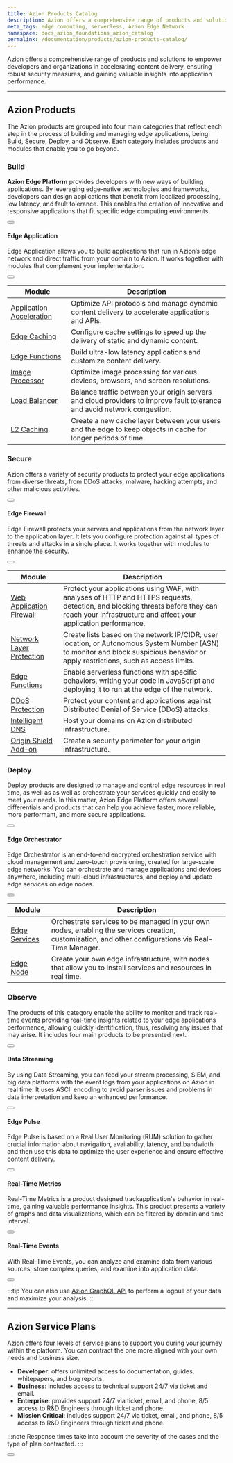 ```yaml
---
title: Azion Products Catalog
description: Azion offers a comprehensive range of products and solutions to empower developers and organizations in building on the edge.
meta_tags: edge computing, serverless, Azion Edge Network
namespace: docs_azion_foundations_azion_catalog
permalink: /documentation/products/azion-products-catalog/
---
```



Azion offers a comprehensive range of products and solutions to empower developers and organizations in accelerating content delivery, ensuring robust security measures, and gaining valuable insights into application performance.

---

## Azion Products

The Azion products are grouped into four main categories that reflect each step in the process of building and managing edge applications, being: [Build](#build), [Secure](#secure), [Deploy](#deploy), and [Observe](#observe). Each category includes products and modules that enable you to go beyond.

### Build

**Azion Edge Platform** provides developers with new ways of building applications. By leveraging edge-native technologies and frameworks, developers can design applications that benefit from localized processing, low latency, and fault tolerance. This enables the creation of innovative and responsive applications that fit specific edge computing environments.

<Button href="#" text="Explore Build">

</Button>

#### Edge Application
Edge Application allows you to build applications that run in Azion’s edge network and direct traffic from your domain to Azion. It works together with modules that complement your implementation.

<Button href="/en/documentation/products/edge-application/" text="Read about Edge Application">

</Button>

|  Module |  Description |
|---|---|
| [Application Acceleration](/en/documentation/products/edge-application/application-acceleration/)  | Optimize API protocols and manage dynamic content delivery to accelerate applications and APIs.  | 
| [Edge Caching](/en/documentation/products/edge-application/edge-caching/)  |  Configure cache settings to speed up the delivery of static and dynamic content. |
|  [Edge Functions](/en/documentation/products/edge-application/edge-functions/) | Build ultra-low latency applications and customize content delivery.  |
| [Image Processor](/en/documentation/products/edge-application/image-processor/)  | Optimize image processing for various devices, browsers, and screen resolutions.  |
| [Load Balancer](/en/documentation/products/edge-application/load-balancer/)  | Balance traffic between your origin servers and cloud providers to improve fault tolerance and avoid network congestion.  |
| [L2 Caching](/en/documentation/products/edge-application/l2-caching/)  | Create a new cache layer between your users and the edge to keep objects in cache for longer periods of time.  |

### Secure

Azion offers a variety of security products to protect your edge applications from diverse threats, from DDoS attacks, malware, hacking attempts, and other malicious activities.

<Button href="#" text="Explore Secure">

</Button>

#### Edge Firewall
Edge Firewall protects your servers and applications from the network layer to the application layer. It lets you configure protection against all types of threats and attacks in a single place. It works together with modules to enhance the security.

<Button href="/en/documentation/products/edge-firewall/" text="Read about Edge Firewall">

</Button>

|  Module |  Description |
|---|---|
| [Web Application Firewall](/en/documentation/products/edge-firewall/web-application-firewall/) | Protect your applications using WAF, with analyses of HTTP and HTTPS requests, detection, and blocking threats before they can reach your infrastructure and affect your application performance.  | 
| [Network Layer Protection](/en/documentation/products/edge-firewall/network-layer-protection/) | Create lists based on the network IP/CIDR, user location, or Autonomous System Number (ASN) to monitor and block suspicious behavior or apply restrictions, such as access limits.  |
| [Edge Functions](en/documentation/products/edge-firewall/#:~:text=Find%20out%20more%20about%20Edge%20Functions%20for%20Edge%20Firewall) | Enable serverless functions with specific behaviors, writing your code in JavaScript and deploying it to run at the edge of the network.  |
| [DDoS Protection](/en/documentation/products/edge-firewall/#:~:text=Find%20out%20more%20about%20DDoS%20Protection) | Protect your content and applications against Distributed Denial of Service (DDoS) attacks.  |
| [Intelligent DNS](https://www.azion.com/en/documentation/products/intelligent-dns/) | Host your domains on Azion distributed infrastructure.  |
| [Origin Shield Add-on](/en/documentation/products/edge-firewall/#:~:text=Find%20out%20more%20about%20Origin%20Shield) | Create a security perimeter for your origin infrastructure.  |

### Deploy

Deploy products are designed to manage and control edge resources in real time, as well as as well as orchestrate your services quickly and easily to meet your needs. In this matter, Azion Edge Platform offers several differentials and products that can help you achieve faster, more reliable, more performant, and more secure applications.

<Button href="#" text="Explore Deploy">

</Button>

#### Edge Orchestrator

Edge Orchestrator is an end-to-end encrypted orchestration service with cloud management and zero-touch provisioning, created for large-scale edge networks. You can orchestrate and manage applications and devices anywhere, including multi-cloud infrastructures, and deploy and update edge services on edge nodes.

<Button href="/en/documentation/products/edge-orchestrator/" text="Read about Edge Orchestrator">

</Button>

| Module  | Description  |
|---|---|
| [Edge Services](/en/documentation/products/edge-orchestrator/edge-services/)  |  Orchestrate services to be managed in your own nodes, enabling the services creation, customization, and other configurations via Real-Time Manager. | 
| [Edge Node](/en/documentation/products/edge-orchestrator/edge-node/)  | Create your own edge infrastructure, with nodes that allow you to install services and resources in real time.  |

### Observe

The products of this category enable the ability to monitor and track real-time events providing real-time insights related to your edge applications performance, allowing quickly identification, thus, resolving any issues that may arise. It includes four main products to be presented next.

<Button href="#" text="Explore Observe">

</Button>

#### Data Streaming

By using Data Streaming, you can feed your stream processing, SIEM, and big data platforms with the event logs from your applications on Azion in real time. It uses ASCII encoding to avoid parser issues and problems in data interpretation and keep an enhanced performance.

<Button href="/en/documentation/products/data-streaming/" text="Read about Data Streaming">

</Button>

#### Edge Pulse

Edge Pulse is based on a Real User Monitoring (RUM) solution to gather crucial information about navigation, availability, latency, and bandwidth and then use this data to optimize the user experience and ensure effective content delivery.

<Button href="/en/documentation/products/edge-pulse/" text="Read about Edge Pulse">

</Button>

#### Real-Time Metrics 

Real-Time Metrics is a product designed trackapplication's behavior in real-time, gaining valuable performance insights. This product presents a variety of graphs and data visualizations, which can be filtered by domain and time interval.

<Button href="/en/documentation/products/real-time-metrics/" text="read about Real-Time Metrics">

</Button>

#### Real-Time Events

With Real-Time Events, you can analyze and examine data from various sources, store complex queries, and examine into application data. 

<Button href="/en/documentation/products/real-time-events/" text="read about Real-Time Events">

</Button>

:::tip
You can also use [Azion GraphQL API](http://azion.com/en/documentation/products/graphql-api-overview/) to perform a logpull of your data and maximize your analysis.
:::

---

## Azion Service Plans

Azion offers four levels of service plans to support you during your journey within the platform. You can contract the one more aligned with your own needs and business size.

- **Developer**: offers unlimited access to documentation, guides, whitepapers, and bug reports. 
- **Business**: includes access to technical support 24/7 via ticket and email.
- **Enterprise**: provides support 24/7 via ticket, email, and phone, 8/5 access to R&D Engineers through ticket and phone.
- **Mission Critical**: includes support 24/7 via ticket, email, and phone, 8/5 access to R&D Engineers through ticket and phone.

:::note
Response times take into account the severity of the cases and the type of plan contracted.
:::

<Button href="/en/documentation/services/support/business-events-support/" text="Check Azion Services Plans">

</Button>
